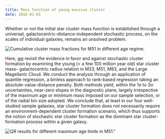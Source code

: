```yaml
---
title: Mass function of young massive cluster
date: 2016-01-01
---
```


Whether or not the initial star cluster mass function is established through a universal, galactocentric-distance-independent stochastic process, on the scales of individual galaxies, remains an unsolved problem. 

![Cumulative cluster mass fractions for M51 in different age regime.](./uicmf1.png)

Here, [we](https://ui.adsabs.harvard.edu/abs/2016ApJ...816....9S/abstract) revisit the evidence in favor and against stochastic cluster formation by examining the young (< a few 100 million year old) star cluster mass– galactocentric radius relation in M33, M51, M83, and the Large Magellanic Cloud. We conduct the analysis through an application of quantile regression, a binless approach to rank-based regression taking an absolute-value-distance penalty. Both methods yield, within the 1σ to 3σ uncertainties, near-zero slopes in the diagnostic plane, largely irrespective of the maximum age or minimum mass imposed on our sample selection, or of the radial bin size adopted. We conclude that, at least in our four well-studied sample galaxies, star cluster formation does not necessarily require an environment-dependent cluster formation scenario, which thus supports the notion of stochastic star cluster formation as the dominant star cluster-formation process within a given galaxy.

![QR results for different maximum age limits in M51."](./uicmf2.png)